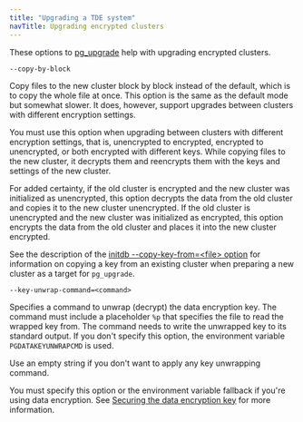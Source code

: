 ```yaml
---
title: "Upgrading a TDE system"
navTitle: Upgrading encrypted clusters
---
```



These options to [pg_upgrade](https://www.postgresql.org/docs/15/pgupgrade.html) help with upgrading encrypted clusters.

`--copy-by-block`

  Copy files to the new cluster block by block instead of the default, which is to copy the whole file at once. This option is the same as the default mode but somewhat slower. It does, however, support upgrades between clusters with different encryption settings.  
  
  You must use this option when upgrading between clusters with different encryption settings, that is, unencrypted to encrypted, encrypted to unencrypted, or both encrypted with different keys. While copying files to the new cluster, it decrypts them and reencrypts them with the keys and settings of the new cluster. 
  
  For added certainty, if the old cluster is encrypted and the new cluster was initialized as unencrypted, this option decrypts the data from the old cluster and copies it to the new cluster unencrypted. If the old cluster is unencrypted and the new cluster was initialized as encrypted, this option encrypts the data from the old cluster and places it into the new cluster encrypted.
  
  See the description of the [initdb --copy-key-from=&lt;file> option](/tde/latest/enabling_tde/#using-initdb-tde-options) for information on copying a key from an existing cluster when preparing a new cluster as a target for `pg_upgrade`.
  
`--key-unwrap-command=<command>`

  Specifies a command to unwrap (decrypt) the data encryption key. The command must include a placeholder `%p` that specifies the file to read the wrapped key from. The command needs to write the unwrapped key to its standard output. If you don't specify this option, the environment variable `PGDATAKEYUNWRAPCMD` is used. 
  
  Use an empty string if you don't want to apply any key unwrapping command. 
  
  You must specify this option or the environment variable fallback if you're using data encryption. See [Securing the data encryption key](./key_stores/) for more information.
